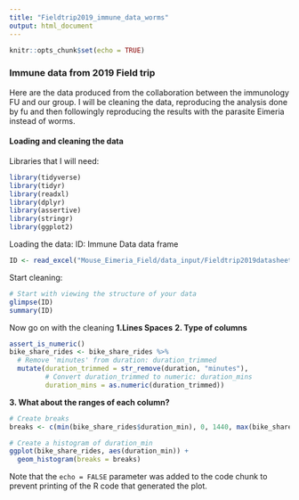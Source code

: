 ```yaml
---
title: "Fieldtrip2019_immune_data_worms"
output: html_document
---
```


```r
knitr::opts_chunk$set(echo = TRUE)
```

### Immune data from 2019 Field trip

Here are the data produced from the collaboration between the immunology FU and our group. I will be cleaning the data, reproducing the analysis done by fu and then followingly reproducing the results with the parasite Eimeria instead of worms.

#### Loading and cleaning the data
Libraries that I will need: 
```r
library(tidyverse)
library(tidyr)
library(readxl)
library(dplyr)
library(assertive)
library(stringr)
library(ggplot2)
```
Loading the data:
ID: Immune Data data frame
```r
ID <- read_excel("Mouse_Eimeria_Field/data_input/Fieldtrip2019datasheet_Hongwei20211122_edit_Fay.xlsx", sheet = 1)
```
Start cleaning:
```r
# Start with viewing the structure of your data
glimpse(ID)
summary(ID)
```
Now go on with the cleaning
**1.Lines Spaces**
**2. Type of columns**
```r
assert_is_numeric()
bike_share_rides <- bike_share_rides %>%
  # Remove 'minutes' from duration: duration_trimmed
  mutate(duration_trimmed = str_remove(duration, "minutes"),
         # Convert duration_trimmed to numeric: duration_mins
         duration_mins = as.numeric(duration_trimmed))
```
**3. What about the ranges of each column? **
```r
# Create breaks
breaks <- c(min(bike_share_rides$duration_min), 0, 1440, max(bike_share_rides$duration_min))

# Create a histogram of duration_min
ggplot(bike_share_rides, aes(duration_min)) +
  geom_histogram(breaks = breaks)
```


Note that the `echo = FALSE` parameter was added to the code chunk to prevent printing of the R code that generated the plot.
